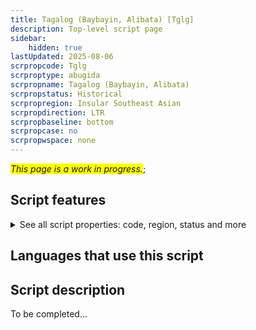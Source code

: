 ```yaml
---
title: Tagalog (Baybayin, Alibata) [Tglg]
description: Top-level script page
sidebar:
    hidden: true
lastUpdated: 2025-08-06
scrpropcode: Tglg
scrproptype: abugida
scrpropname: Tagalog (Baybayin, Alibata)
scrpropstatus: Historical
scrpropregion: Insular Southeast Asian
scrpropdirection: LTR
scrpropbaseline: bottom
scrpropcase: no
scrpropwspace: none
---
```


<span style='background-color:yellow'>_This page is a work in progress._</span>;


## Script features

<details>
<summary> See all script properties: code, region, status and more</summary>
<ScriptInfo />
</details>

## Languages that use this script

<WsList script='Tglg' wsMax='5' />

## Script description

To be completed...

